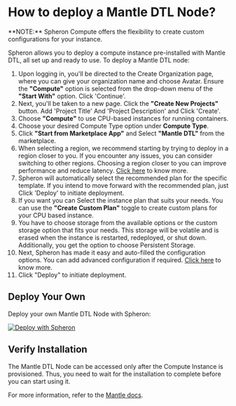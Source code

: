 
# How to deploy a Mantle DTL Node?

<Callout type="info">
  **NOTE:** Spheron Compute offers the flexibility to create custom
  configurations for your instance.
</Callout>

Spheron allows you to deploy a compute instance pre-installed with Mantle DTL, all set up and ready to use.
To deploy a Mantle DTL node:

1. Upon logging in, you'll be directed to the Create Organization page, where you can give your organization name and choose Avatar. Ensure the **"Compute"** option is selected from the drop-down menu of the **"Start With"** option. Click 'Continue'. 
2. Next, you'll be taken to a new page. Click the **"Create New Projects"** button. Add 'Project Title' And 'Project Description' and Click 'Create'.
3. Choose **"Compute"** to use CPU-based instances for running containers.
4. Choose your desired Compute Type option under **Compute Type**.
5. Click **"Start from Marketplace App"** and Select **"Mantle DTL"** from the marketplace.
6. When selecting a region, we recommend starting by trying to deploy in a region closer to you. If you encounter any issues, you can consider switching to other regions. Choosing a region closer to you can improve performance and reduce latency. [Click here](/compute/cluster/compute/#region) to know more.
7. Spheron will automatically select the recommended plan for the specific template. If you intend to move forward with the recommended plan, just Click 'Deploy' to initiate deployment.
8. If you want you can Select the instance plan that suits your needs. You can use the **"Create Custom Plan"** toggle to create custom plans for your CPU based instance.
9. You have to choose storage from the available options or the custom storage option that fits your needs. This storage will be volatile and is erased when the instance is restarted, redeployed, or shut down. Additionally, you get the option to choose Persistent Storage.
10. Next, Spheron has made it easy and auto-filled the configuration options. You can add advanced configuration if required. [Click here](/compute/cluster/compute/#advance-configuration-1) to know more.
11. Click "Deploy" to initiate deployment.

## Deploy Your Own

Deploy your own Mantle DTL Node with Spheron:

[![Deploy with Spheron](https://bafybeihxqi3jlv6cy2ogh6jjljinntisolbspxcrbgykyv6e5xyzujl3aa.ipfs.sphn.link/spheron-deploy.svg)](https://app.spheron.network/#/compute/marketplace?template=Mantle%20DTL)

## Verify Installation

The Mantle DTL Node can be accessed only after the Compute Instance is provisioned.
Thus, you need to wait for the installation to complete before you can start using it.

For more information, refer to the [Mantle docs](https://docs.mantle.xyz/for-validators/deploy-a-node).

<Navigation name="Deploy Mantle DTL" />
